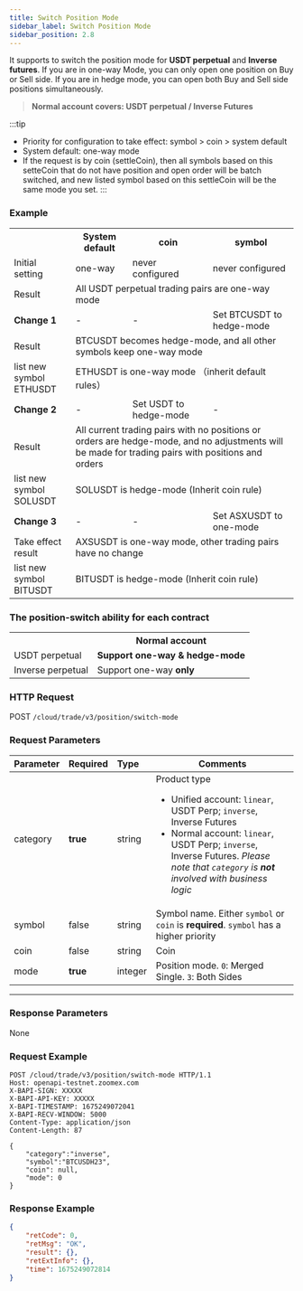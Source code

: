 ```yaml
---
title: Switch Position Mode
sidebar_label: Switch Position Mode
sidebar_position: 2.8
---
```

It supports to switch the position mode for **USDT perpetual** and **Inverse futures**. If you are in one-way Mode, you can only open one position on Buy or Sell side. If you are in hedge mode, you can open both Buy and Sell side positions simultaneously.
> **Normal account covers: USDT perpetual / Inverse Futures**

:::tip
* Priority for configuration to take effect: symbol > coin > system default
* System default: one-way mode
* If the request is by coin (settleCoin), then all symbols based on this setteCoin that do not have position and open order will be batch switched, and new listed symbol based on this settleCoin will be the same mode you set.
:::

### Example

<table class="custom_table">
    <tr>
        <th></th><th>System default</th><th>coin</th><th>symbol</th>
    </tr>
    <tr>
        <td>Initial setting</td><td>one-way</td><td>never configured</td><td>never configured</td>
    </tr>
    <tr>
        <td>Result</td><td colspan="3">All USDT perpetual trading pairs are one-way mode</td>
    </tr>
    <tr>
        <td><b>Change 1</b></td><td>-</td><td>-</td><td>Set BTCUSDT to hedge-mode</td>
    </tr>
    <tr>
        <td>Result</td><td colspan="3">BTCUSDT becomes hedge-mode, and all other symbols keep one-way mode</td>
    </tr>
    <tr>
        <td>list new symbol ETHUSDT</td><td colspan="3">ETHUSDT is one-way mode （inherit default rules）</td>
    </tr>
    <tr>
        <td><b>Change 2</b></td><td>-</td><td>Set USDT to hedge-mode</td><td>-</td>
    </tr>
    <tr>
        <td>Result</td><td colspan="3">All current trading pairs with no positions or orders are hedge-mode, and no adjustments will be made for trading pairs with positions and orders</td>
    </tr>
    <tr>
        <td>list new symbol SOLUSDT</td><td colspan="3">SOLUSDT is hedge-mode (Inherit coin rule)</td>
    </tr>
    <tr>
        <td><b>Change 3</b></td><td>-</td><td>-</td><td>Set ASXUSDT to one-mode</td>
    </tr>
    <tr>
        <td>Take effect result</td><td colspan="3">AXSUSDT is one-way mode, other trading pairs have no change</td>
    </tr>
    <tr>
        <td>list new symbol BITUSDT</td><td colspan="3">BITUSDT is hedge-mode (Inherit coin rule)</td>
    </tr>
</table>

### The position-switch ability for each contract
<table class="custom_table">
    <tr>
        <th></th><th>Normal account</th>
    </tr>
    <tr>
        <td>USDT perpetual</td><td><b>Support one-way & hedge-mode</b></td>
    </tr>
    <tr>
        <td>Inverse perpetual</td><td>Support one-way <b>only</b></td>
    </tr>
</table>

### HTTP Request
POST `/cloud/trade/v3/position/switch-mode`

### Request Parameters
| Parameter | Required | Type | Comments|
|:----- |:-------|:-----|------ |
|category |**true** |string |Product type <ul><li> Unified account: `linear`, USDT Perp; `inverse`, Inverse Futures</li><li>Normal account: `linear`, USDT Perp; `inverse`, Inverse Futures. _Please note that `category` is **not** involved with business logic_</li></ul> |
|symbol |false |string |Symbol name. Either `symbol` or `coin` is **required**. `symbol` has a higher priority |
|coin |false |string |Coin |
|mode |**true** |integer |Position mode. `0`: Merged Single. `3`: Both Sides|

---

### Response Parameters
None

### Request Example

```shell
POST /cloud/trade/v3/position/switch-mode HTTP/1.1
Host: openapi-testnet.zoomex.com
X-BAPI-SIGN: XXXXX
X-BAPI-API-KEY: XXXXX
X-BAPI-TIMESTAMP: 1675249072041
X-BAPI-RECV-WINDOW: 5000
Content-Type: application/json
Content-Length: 87

{
    "category":"inverse",
    "symbol":"BTCUSDH23",
    "coin": null,
    "mode": 0
}
```

### Response Example

```json
{
    "retCode": 0,
    "retMsg": "OK",
    "result": {},
    "retExtInfo": {},
    "time": 1675249072814
}
```

